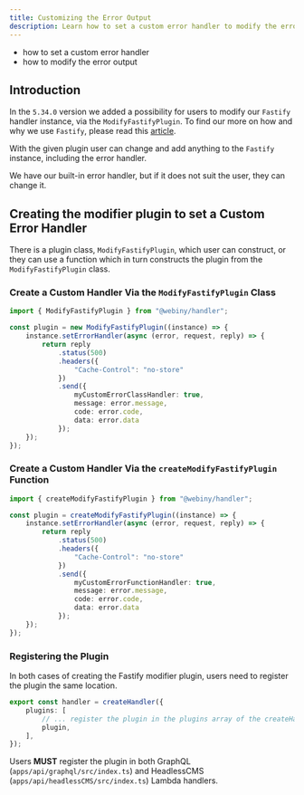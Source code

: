 ```yaml
---
title: Customizing the Error Output 
description: Learn how to set a custom error handler to modify the error output
---
```



<Alert type="success" title="What you'll learn">

- how to set a custom error handler
- how to modify the error output

</Alert>

## Introduction

In the `5.34.0` version we added a possibility for users to modify our `Fastify` handler instance, via the `ModifyFastifyPlugin`. To find our more on how and why we use `Fastify`, please read this [article](/docs/core-development-concepts/basics/routes-and-events).

With the given plugin user can change and add anything to the `Fastify` instance, including the error handler.

We have our built-in error handler, but if it does not suit the user, they can change it.

## Creating the modifier plugin to set a Custom Error Handler

There is a plugin class, `ModifyFastifyPlugin`, which user can construct, or they can use a function which in turn constructs the plugin from the `ModifyFastifyPlugin` class.

### Create a Custom Handler Via the `ModifyFastifyPlugin` Class

```typescript
import { ModifyFastifyPlugin } from "@webiny/handler";

const plugin = new ModifyFastifyPlugin((instance) => {
    instance.setErrorHandler(async (error, request, reply) => {
        return reply
            .status(500)
            .headers({
                "Cache-Control": "no-store"
            })
            .send({
                myCustomErrorClassHandler: true,
                message: error.message,
                code: error.code,
                data: error.data
            });
    });
});
```

### Create a Custom Handler Via the `createModifyFastifyPlugin` Function

```typescript
import { createModifyFastifyPlugin } from "@webiny/handler";

const plugin = createModifyFastifyPlugin((instance) => {
    instance.setErrorHandler(async (error, request, reply) => {
        return reply
            .status(500)
            .headers({
                "Cache-Control": "no-store"
            })
            .send({
                myCustomErrorFunctionHandler: true,
                message: error.message,
                code: error.code,
                data: error.data
            });
    });
});
```

### Registering the Plugin

In both cases of creating the Fastify modifier plugin, users need to register the plugin the same location.

```typescript
export const handler = createHandler({
    plugins: [
        // ... register the plugin in the plugins array of the createHandler
        plugin,
    ],
});
```

<Alert type="warning" title="Why only the graphql handler example?">

Users **MUST** register the plugin in both GraphQL (`apps/api/graphql/src/index.ts`) and HeadlessCMS (`apps/api/headlessCMS/src/index.ts`) Lambda handlers.

</Alert>
